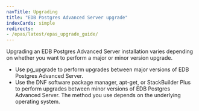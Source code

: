 ```yaml
---
navTitle: Upgrading
title: "EDB Postgres Advanced Server upgrade"
indexCards: simple
redirects:
- /epas/latest/epas_upgrade_guide/
---
```


Upgrading an EDB Postgres Advanced Server installation varies depending on whether you want to perform a major or minor version upgrade. 

-   Use pg_upgrade to perform upgrades between major versions of EDB Postgres Advanced Server. 
-   Use the DNF software package manager, apt-get, or StackBuilder Plus to perform upgrades between minor versions of EDB Postgres Advanced Server. The method you use depends on the underlying operating system. 

